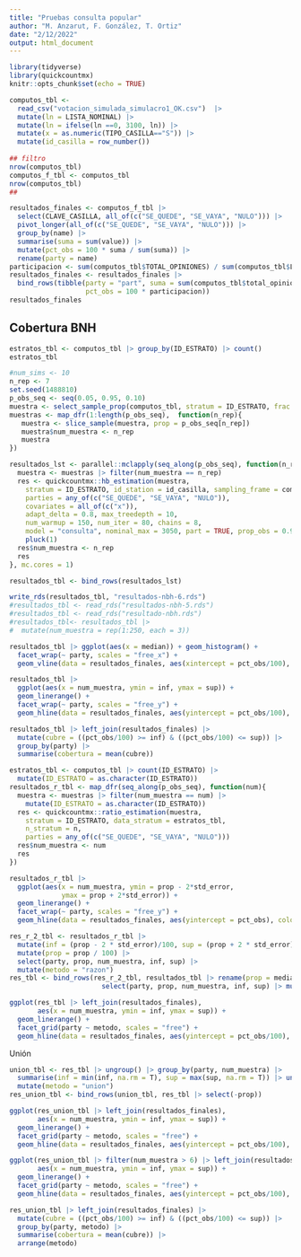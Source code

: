 ```yaml
---
title: "Pruebas consulta popular"
author: "M. Anzarut, F. González, T. Ortiz"
date: "2/12/2022"
output: html_document
---
```


```r
library(tidyverse)
library(quickcountmx)
knitr::opts_chunk$set(echo = TRUE)
```

```r
computos_tbl <-
  read_csv("votacion_simulada_simulacro1_OK.csv")  |>
  mutate(ln = LISTA_NOMINAL) |>
  mutate(ln = ifelse(ln ==0, 3100, ln)) |> 
  mutate(x = as.numeric(TIPO_CASILLA=="S")) |> 
  mutate(id_casilla = row_number()) 
  
## filtro
nrow(computos_tbl)
computos_f_tbl <- computos_tbl 
nrow(computos_tbl)
##

resultados_finales <- computos_f_tbl |> 
  select(CLAVE_CASILLA, all_of(c("SE_QUEDE", "SE_VAYA", "NULO"))) |> 
  pivot_longer(all_of(c("SE_QUEDE", "SE_VAYA", "NULO"))) |> 
  group_by(name) |> 
  summarise(suma = sum(value)) |> 
  mutate(pct_obs = 100 * suma / sum(suma)) |> 
  rename(party = name) 
participacion <- sum(computos_tbl$TOTAL_OPINIONES) / sum(computos_tbl$LISTA_NOMINAL)
resultados_finales <- resultados_finales |> 
  bind_rows(tibble(party = "part", suma = sum(computos_tbl$total_opiniones), 
                   pct_obs = 100 * participacion))
resultados_finales
```

## Cobertura BNH
```r
estratos_tbl <- computos_tbl |> group_by(ID_ESTRATO) |> count()
estratos_tbl
```


```r
#num_sims <- 10
n_rep <- 7
set.seed(1488810)
p_obs_seq <- seq(0.05, 0.95, 0.10)
muestra <- select_sample_prop(computos_tbl, stratum = ID_ESTRATO, frac = 0.03063)
muestras <- map_dfr(1:length(p_obs_seq),  function(n_rep){
   muestra <- slice_sample(muestra, prop = p_obs_seq[n_rep])
   muestra$num_muestra <- n_rep
   muestra
})
```



```r
resultados_lst <- parallel::mclapply(seq_along(p_obs_seq), function(n_rep){
  muestra <- muestras |> filter(num_muestra == n_rep)
  res <- quickcountmx::hb_estimation(muestra,
    stratum = ID_ESTRATO, id_station = id_casilla, sampling_frame = computos_tbl, 
    parties = any_of(c("SE_QUEDE", "SE_VAYA", "NULO")), 
    covariates = all_of(c("x")),
    adapt_delta = 0.8, max_treedepth = 10, 
    num_warmup = 150, num_iter = 80, chains = 8, 
    model = "consulta", nominal_max = 3050, part = TRUE, prop_obs = 0.9 * p_obs_seq[n_rep]) |> 
    pluck(1)
  res$num_muestra <- n_rep
  res
}, mc.cores = 1)
```


```r
resultados_tbl <- bind_rows(resultados_lst)
```



```r
write_rds(resultados_tbl, "resultados-nbh-6.rds")
#resultados_tbl <- read_rds("resultados-nbh-5.rds")
#resultados_tbl <- read_rds("resultado-nbh.rds")
#resultados_tbl<- resultados_tbl |> 
#  mutate(num_muestra = rep(1:250, each = 3))
```


```r
resultados_tbl |> ggplot(aes(x = median)) + geom_histogram() +
  facet_wrap(~ party, scales = "free_x") +
  geom_vline(data = resultados_finales, aes(xintercept = pct_obs/100), colour = "red")
```


```r
resultados_tbl |> 
  ggplot(aes(x = num_muestra, ymin = inf, ymax = sup)) +
  geom_linerange() +
  facet_wrap(~ party, scales = "free_y") + 
  geom_hline(data = resultados_finales, aes(yintercept = pct_obs/100), colour = "red")

```
```r
resultados_tbl |> left_join(resultados_finales) |> 
  mutate(cubre = ((pct_obs/100) >= inf) & ((pct_obs/100) <= sup)) |> 
  group_by(party) |>  
  summarise(cobertura = mean(cubre))
```


```r
estratos_tbl <- computos_tbl |> count(ID_ESTRATO) |> 
  mutate(ID_ESTRATO = as.character(ID_ESTRATO))
resultados_r_tbl <- map_dfr(seq_along(p_obs_seq), function(num){
  muestra <- muestras |> filter(num_muestra == num) |> 
    mutate(ID_ESTRATO = as.character(ID_ESTRATO)) 
  res <- quickcountmx::ratio_estimation(muestra,
    stratum = ID_ESTRATO, data_stratum = estratos_tbl,
    n_stratum = n,
    parties = any_of(c("SE_QUEDE", "SE_VAYA", "NULO")))
  res$num_muestra <- num
  res
})
```

```r
resultados_r_tbl |> 
  ggplot(aes(x = num_muestra, ymin = prop - 2*std_error, 
             ymax = prop + 2*std_error)) +
  geom_linerange() +
  facet_wrap(~ party, scales = "free_y") + 
  geom_hline(data = resultados_finales, aes(yintercept = pct_obs), colour = "red")

```


```r
res_r_2_tbl <- resultados_r_tbl |> 
  mutate(inf = (prop - 2 * std_error)/100, sup = (prop + 2 * std_error)/100) |>
  mutate(prop = prop / 100) |> 
  select(party, prop, num_muestra, inf, sup) |> 
  mutate(metodo = "razon") 
res_tbl <- bind_rows(res_r_2_tbl, resultados_tbl |> rename(prop = median) |> 
                       select(party, prop, num_muestra, inf, sup) |> mutate(metodo = "hbn"))
```

```r
ggplot(res_tbl |> left_join(resultados_finales), 
       aes(x = num_muestra, ymin = inf, ymax = sup)) +
  geom_linerange() +
  facet_grid(party ~ metodo, scales = "free") + 
  geom_hline(data = resultados_finales, aes(yintercept = pct_obs/100), colour = "red") 
```

Unión

```r
union_tbl <- res_tbl |> ungroup() |> group_by(party, num_muestra) |> 
  summarise(inf = min(inf, na.rm = T), sup = max(sup, na.rm = T)) |> ungroup() |> 
  mutate(metodo = "union")
res_union_tbl <- bind_rows(union_tbl, res_tbl |> select(-prop))
```

```r
ggplot(res_union_tbl |> left_join(resultados_finales), 
       aes(x = num_muestra, ymin = inf, ymax = sup)) +
  geom_linerange() +
  facet_grid(party ~ metodo, scales = "free") + 
  geom_hline(data = resultados_finales, aes(yintercept = pct_obs/100), colour = "red")  # nolint
```


```r
ggplot(res_union_tbl |> filter(num_muestra > 6) |> left_join(resultados_finales),
       aes(x = num_muestra, ymin = inf, ymax = sup)) +
  geom_linerange() +
  facet_grid(party ~ metodo, scales = "free") + 
  geom_hline(data = resultados_finales, aes(yintercept = pct_obs/100), colour = "red")  # nolint
```


```r
res_union_tbl |> left_join(resultados_finales) |> 
  mutate(cubre = ((pct_obs/100) >= inf) & ((pct_obs/100) <= sup)) |> 
  group_by(party, metodo) |>  
  summarise(cobertura = mean(cubre)) |> 
  arrange(metodo)
```
